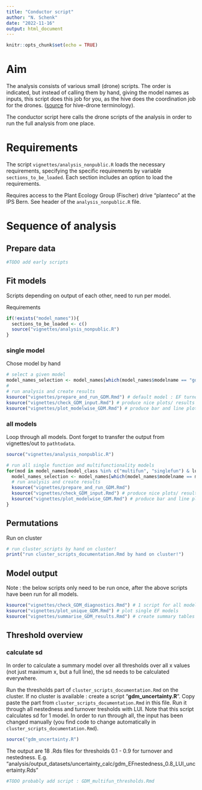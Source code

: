 ```yaml
---
title: "Conductor script"
author: "N. Schenk"
date: "2022-11-16"
output: html_document
---
```


```r
knitr::opts_chunk$set(echo = TRUE)
```

# Aim
The analysis consists of various small (drone) scripts. The order is indicated, but instead of calling them by hand, giving the model names as inputs, this script does this job for you, as the hive does the coordination job for the drones. ([source](https://www.theserverside.com/opinion/Master-slave-terminology-alternatives-you-can-use-right-now) for hive-drone terminology).

The conductor script here calls the drone scripts of the analysis in order to run the full analysis from one place.

# Requirements

The script `vignettes/analysis_nonpublic.R` loads the necessary requirements, specifying the specific requirements by variable `sections_to_be_loaded`. Each section includes an option to load the requirements.

Requires access to the Plant Ecology Group (Fischer) drive "planteco" at the IPS Bern. See header of the `analysis_nonpublic.R` file.


# Sequence of analysis


## Prepare data
```r
#TODO add early scripts
```


## Fit models
Scripts depending on output of each other, need to run per model.

Requirements
```r
if(!exists("model_names")){
  sections_to_be_loaded <- c()
  source("vignettes/analysis_nonpublic.R")
}
```

### single model
Chose model by hand
```r
# select a given model
model_names_selection <- model_names[which(model_names$modelname == "gdm_EFturnover_0.7_LUI"), ]
#
# run analysis and create results
ksource("vignettes/prepare_and_run_GDM.Rmd") # default model : EF turnover 0.7 LUI
ksource("vignettes/check_GDM_input.Rmd") # produce nice plots/ results about correlations among input variables
ksource("vignettes/plot_modelwise_GDM.Rmd") # produce bar and line plots of the current model
```

### all models
Loop through all models. Dont forget to transfer the output from vignettes/out to `pathtodata`.
```r
source("vignettes/analysis_nonpublic.R")

# run all single function and multifunctionality models
for(mod in model_names[model_class %in% c("multifun", "singlefun") & lui == "LUI", modelname]){
  model_names_selection <- model_names[which(model_names$modelname == mod), ]
  # run analysis and create results
  ksource("vignettes/prepare_and_run_GDM.Rmd") 
  ksource("vignettes/check_GDM_input.Rmd") # produce nice plots/ results about correlations among input variables
  ksource("vignettes/plot_modelwise_GDM.Rmd") # produce bar and line plots of the current model
}
```




## Permutations
Run on cluster
```r
# run cluster_scripts by hand on cluster!
print("run cluster_scripts_documentation.Rmd by hand on cluster!")
```




## Model output

Note : the below scripts only need to be run once, after the above scripts have been run for all models. 
```r
ksource("vignettes/check_GDM_diagnostics.Rmd") # 1 script for all model diagnostics
ksource("vignettes/plot_unique_GDM.Rmd") # plot single EF models 
ksource("vignettes/summarise_GDM_results.Rmd") # create summary tables of all model results (deviance explained and isplines)
```


## Threshold overview

### calculate sd

In order to calculate a summary model over all thresholds over all x values (not just maximum x, but a full line), the sd needs to be calculated everywhere.

Run the thresholds part of `cluster_scripts_documentation.Rmd` on the cluster.
If no cluster is available : create a script "**gdm_uncertainty.R**". Copy paste the part from `cluster_scripts_documentation.Rmd` in this file. Run it through all nestedness and turnover tresholds with LUI. Note that this script calculates sd for 1 model. In order to run through all, the input has been changed manually (you find code to change automatically in `cluster_scripts_documentation.Rmd`).
```r
source("gdm_uncertainty.R")
```

The output are 18 .Rds files for thresholds 0.1 - 0.9 for turnover and nestedness. E.g. "analysis/output_datasets/uncertainty_calc/gdm_EFnestedness_0.8_LUI_uncertainty.Rds"



```r
#TODO probably add script : GDM_multifun_thresholds.Rmd
```

